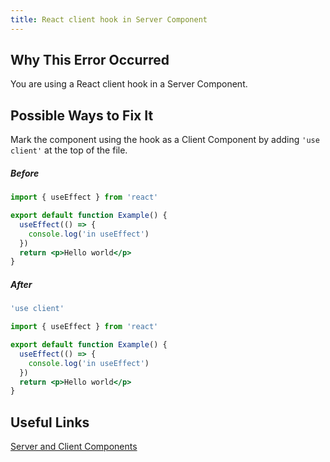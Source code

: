 ```yaml
---
title: React client hook in Server Component
---
```


## Why This Error Occurred

You are using a React client hook in a Server Component.

## Possible Ways to Fix It

Mark the component using the hook as a Client Component by adding `'use client'` at the top of the file.

##### Before

```jsx filename="app/example.js"
import { useEffect } from 'react'

export default function Example() {
  useEffect(() => {
    console.log('in useEffect')
  })
  return <p>Hello world</p>
}
```

##### After

```jsx filename="app/example.js"
'use client'

import { useEffect } from 'react'

export default function Example() {
  useEffect(() => {
    console.log('in useEffect')
  })
  return <p>Hello world</p>
}
```

## Useful Links

[Server and Client Components](/docs/getting-started/react-essentials)
